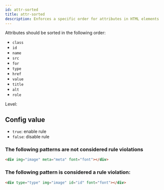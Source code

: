 ```yaml
---
id: attr-sorted
title: attr-sorted
description: Enforces a specific order for attributes in HTML elements to improve readability and consistency.
---
```



Attributes should be sorted in the following order:

- `class`
- `id`
- `name`
- `src`
- `for`
- `type`
- `href`
- `value`
- `title`
- `alt`
- `role`

Level: <Badge text="Error" variant="danger" />

## Config value

- `true`: enable rule
- `false`: disable rule

### The following patterns are **not** considered rule violations

```html
<div img="image" meta="meta" font="font"></div>
```

### The following pattern is considered a rule violation:

```html
<div type="type" img="image" id="id" font="font"></div>
```
